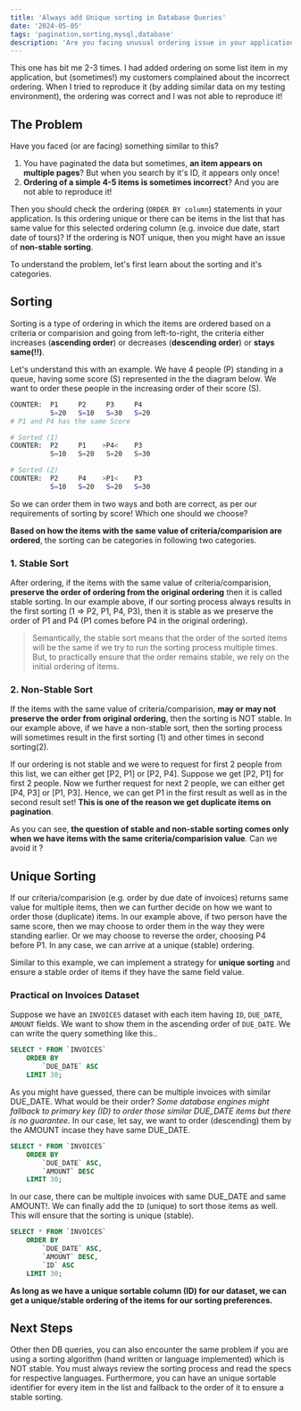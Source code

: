 ```yaml
---
title: 'Always add Unique sorting in Database Queries'
date: '2024-05-05'
tags: 'pagination,sorting,mysql,database'
description: 'Are you facing unusual ordering issue in your application? It might be due to non-unique sorting in your Database queries.'
---
```


This one has bit me 2-3 times. I had added ordering on some list item in my application, but (sometimes!) my customers complained about the 
incorrect ordering. When I tried to reproduce it (by adding similar data on my testing environment), the ordering was correct and I was not
able to reproduce it!

## The Problem

Have you faced (or are facing) something similar to this?

1. You have paginated the data but sometimes, **an item appears on multiple pages**? But when you search by it's ID, it appears only once!
2. **Ordering of a simple 4-5 items is sometimes incorrect**? And you are not able to reproduce it!

Then you should check the ordering (`ORDER BY column`) statements in your application. Is this ordering unique or there can be items 
in the list that has same value for this selected ordering column (e.g. invoice due date, start date of tours)? If the ordering is NOT unique, 
then you might have an issue of **non-stable sorting**.

To understand the problem, let's first learn about the sorting and it's categories.

## Sorting

Sorting is a type of ordering in which the items are ordered based on a criteria or comparision and going from left-to-right, the criteria
either increases (**ascending order**) or decreases (**descending order**) or **stays same(!!)**.

Let's understand this with an example. We have 4 people (P) standing in a queue, having some score (S) represented in the the diagram below. 
We want to order these people in the increasing order of their score (S).

```sh
COUNTER:  P1     P2     P3     P4    
          S=20   S=10   S=30   S=20
# P1 and P4 has the same Score

# Sorted (1)
COUNTER:  P2     P1    >P4<    P3
          S=10   S=20   S=20   S=30

# Sorted (2)
COUNTER:  P2     P4    >P1<    P3
          S=10   S=20   S=20   S=30
```

So we can order them in two ways and both are correct, as per our requirements of sorting by score! Which one should we choose? 

**Based on how the items with the same value of criteria/comparision are ordered**, the sorting can be categories in following two categories.

### 1. Stable Sort

After ordering, if the items with the same value of criteria/comparision, **preserve the order of ordering from the original ordering** then it is called stable sorting. 
In our example above, if our sorting process always results in the first sorting (1 => P2, P1, P4, P3), then it is stable as we preserve the order of P1 and P4 (P1 comes 
before P4 in the original ordering).

> Semantically, the stable sort means that the order of the sorted items will be the same if we try to run the sorting process multiple times.
> But, to practically ensure that the order remains stable, we rely on the initial ordering of items.


### 2. Non-Stable Sort

If the items with the same value of criteria/comparision, **may or may not preserve the order from original ordering**, then the sorting is NOT stable. In our example above, 
if we have a non-stable sort, then the sorting process will sometimes result in the first sorting (1) and other times in second sorting(2).

If our ordering is not stable and we were to request for first 2 people from this list, we can either get [P2, P1] or [P2, P4]. Suppose we get [P2, P1] for first 2 people. 
Now we further request for next 2 people, we can either get [P4, P3] or [P1, P3]. Hence, we can get P1 in the first result as well as in the second result set! **This is 
one of the reason we get duplicate items on pagination**.


As you can see, **the question of stable and non-stable sorting comes only when we have items with the same criteria/comparision value**. Can we
avoid it ?

## Unique Sorting

If our criteria/comparision (e.g. order by due date of invoices) returns same value for multiple items, then we can further decide on how we 
want to order those (duplicate) items. In our example above, if two person have the same score, then we may choose to order them in the way they were standing
earlier. Or we may choose to reverse the order, choosing P4 before P1. In any case, we can arrive at a unique (stable) ordering. 

Similar to this example, we can implement a strategy for **unique sorting** and ensure a stable order of items if they have the same field value. 


### Practical on Invoices Dataset

Suppose we have an `INVOICES` dataset with each item having `ID`, `DUE_DATE`, `AMOUNT` fields. We want to show them in the ascending
order of `DUE_DATE`. We can write the query something like this..

```sql
SELECT * FROM `INVOICES` 
    ORDER BY 
        `DUE_DATE` ASC 
    LIMIT 30;
```

As you might have guessed, there can be multiple invoices with similar DUE_DATE. What would be their order? _Some database engines
might fallback to primary key (ID) to order those similar DUE_DATE items but there is no guarantee._ In our case, let say, we want
to order (descending) them by the AMOUNT incase they have same DUE_DATE.

```sql
SELECT * FROM `INVOICES` 
    ORDER BY 
        `DUE_DATE` ASC, 
        `AMOUNT` DESC 
    LIMIT 30;
```

In our case, there can be multiple invoices with same DUE_DATE and same AMOUNT!. We can finally add the `ID` (unique) to sort those
items as well. This will ensure that the sorting is unique (stable).

```sql
SELECT * FROM `INVOICES` 
    ORDER BY 
        `DUE_DATE` ASC, 
        `AMOUNT` DESC,
        `ID` ASC
    LIMIT 30;
```


**As long as we have a unique sortable column (ID) for our dataset, we can get a unique/stable ordering of the items for our sorting preferences.**


## Next Steps

Other then DB queries, you can also encounter the same problem if you are using a sorting algorithm (hand written or language implemented)
which is NOT stable. You must always review the sorting process and read the specs for respective languages. Furthermore, you can
have an unique sortable identifier for every item in the list and fallback to the order of it to ensure a stable sorting.







